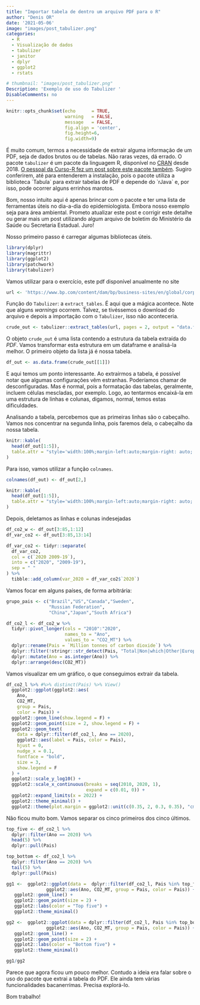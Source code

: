 ```yaml
---
title: "Importar tabela de dentro um arquivo PDF para o R"
author: "Denis OR"
date: '2021-05-06'
image: "images/post_tabulizer.png"
categories:
  - R
  - Visualização de dados
  - tabulizer
  - janitor
  - dplyr
  - ggplot2
  - rstats

# thumbnail: "images/post_tabulizer.png"
Description: 'Exemplo de uso do Tabulizer '
DisableComments: no
---
```


```r
knitr::opts_chunk$set(echo      = TRUE, 
                      warning   = FALSE, 
                      message   = FALSE, 
                      fig.align = 'center',
                      fig.height=6,
                      fig.width=9)

```

É muito comum, termos a necessidade de extrair alguma informação de um PDF, seja de dados brutos ou de tabelas. Não raras vezes, dá errado. O pacote `tabulizer` é um pacote da linguagem R, disponível no [CRAN](https://cran.r-project.org/package=tabulizer "Link para a página do pacote no CRAN do R") desde 2018. [O pessoal da Curso-R fez um post sobre este pacote também](https://blog.curso-r.com/posts/2021-01-08-tabulizer/ "Link para post no blog da Curso-R"). Sugiro conferirem, até para entenderem a instalação, pois o pacote utiliza a biblioteca \`Tabula\` para extrair tabelas de PDF e depende do \`rJava\` e, por isso, pode ocorrer alguns errinhos marotos.

Bom, nosso intuito aqui é apenas brincar com o pacote e ter uma lista de ferramentas úteis no dia-a-dia do epidemiologista. Embora nosso exemplo seja para área ambiental. Prometo atualizar este post e corrigir este detalhe ou gerar mais um post utilizando algum arquivo de boletim do Ministério da Saúde ou Secretaria Estadual. Juro!

Nosso primeiro passo é carregar algumas bibliotecas úteis. 

```r
library(dplyr)
library(magrittr)
library(ggplot2)
library(patchwork)
library(tabulizer)
```

Vamos utilizar para o exercício, este pdf disponível anualmente no site 


```r
url <- 'https://www.bp.com/content/dam/bp/business-sites/en/global/corporate/pdfs/energy-economics/statistical-review/bp-stats-review-2021-co2-emissions.pdf'
```

Função do `Tabulizer`: a `extract_tables`. É aqui que a mágica acontece. Note que alguns *warnings* ocorrem. Talvez, se tivéssemos o download do arquivo e depois a importação com o `Tabulizer`, isso não aconteceria.


```r
crude_out <- tabulizer::extract_tables(url, pages = 2, output = "data.frame")
```

O objeto `crude_out` é uma lista contendo a estrutura da tabela extraída do *PDF*. Vamos transformar esta estrutura em um dataframe e analisá-la melhor. O primeiro objeto da lista já é nossa tabela.

```r
df_out <- as.data.frame(crude_out[[1]])
```

E aqui temos um ponto interessante. Ao extrairmos a tabela, é possível notar que algumas configurações vêm estranhas. Poderíamos chamar de desconfiguradas. Mas é normal, pois a formatação das tabelas, geralmente, incluem células mescladas, por exemplo. Logo, ao tentarmos encaixá-la em uma estrutura de linhas e colunas, digamos, normal, temos estas dificuldades.

Analisando a tabela, percebemos que as primeiras linhas são o cabeçalho. Vamos nos concentrar na segunda linha, pois faremos dela, o cabeçalho da nossa tabela.

```r
knitr::kable(
  head(df_out[1:5]),
  table.attr = "style='width:100%;margin-left:auto;margin-right: auto;'"
)

```

Para isso, vamos utilizar a função `colnames`.

```r
colnames(df_out) <- df_out[2,]

knitr::kable(
  head(df_out[1:5]),
  table.attr = "style='width:100%;margin-left:auto;margin-right: auto;'"
)
```

Depois, deletamos as linhas e colunas indesejadas

```r
df_co2_w <- df_out[3:85,1:12]
df_var_co2 <- df_out[3:85,13:14]

df_var_co2 <- tidyr::separate(
  df_var_co2,
  col = c(`2020 2009-19`),
  into = c("2020", "2009-19"),
  sep = " "
) %>%
  tibble::add_column(var_2020 = df_var_co2$`2020`)
```

Vamos focar em alguns países, de forma arbitrária:

```r
grupo_pais <- c("Brazil","US","Canada","Sweden",
                "Russian Federation",
                "China","Japan","South Africa")
```

```r
df_co2_l <- df_co2_w %>%
  tidyr::pivot_longer(cols = "2010":"2020",
                      names_to = "Ano",
                      values_to = "CO2_MT") %>%
  dplyr::rename(Pais = `Million tonnes of carbon dioxide`) %>%
  dplyr::filter(!stringr::str_detect(Pais, "Total|Non|which|Other|European Union")) %>%
  dplyr::mutate(Ano = as.integer(Ano)) %>%
  dplyr::arrange(desc(CO2_MT))
```


Vamos visualizar em um gráfico, o que conseguimos extrair da tabela.

```r

df_co2_l %>% #%>% distinct(Pais) %>% View()
  ggplot2::ggplot(ggplot2::aes(
    Ano,
    CO2_MT,
    group = Pais, 
    color = Pais)) +
  ggplot2::geom_line(show.legend = F) +
  ggplot2::geom_point(size = 2, show.legend = F) +
  ggplot2::geom_text(
    data = dplyr::filter(df_co2_l, Ano == 2020),
    ggplot2::aes(label = Pais, color = Pais),
    hjust = 0,
    nudge_x = 0.1,
    fontface = "bold",
    size = 3,
    show.legend = F
  ) +
  ggplot2::scale_y_log10() +
  ggplot2::scale_x_continuous(breaks = seq(2010, 2020, 1),
                              expand = c(0.01, 0)) +
  ggplot2::expand_limits(x = 2022) +
  ggplot2::theme_minimal() +
  ggplot2::theme(plot.margin = ggplot2::unit(c(0.35, 2, 0.3, 0.35), "cm"))
```

Não ficou muito bom. Vamos separar os cinco primeiros dos cinco últimos.

```r

top_five <- df_co2_l %>%
  dplyr::filter(Ano == 2020) %>%
  head(5) %>%
  dplyr::pull(Pais)

top_bottom <- df_co2_l %>%
  dplyr::filter(Ano == 2020) %>%
  tail(5) %>%
  dplyr::pull(Pais)

gg1 <-  ggplot2::ggplot(data =  dplyr::filter(df_co2_l, Pais %in% top_five),
               ggplot2::aes(Ano, CO2_MT, group = Pais, color = Pais)) +
   ggplot2::geom_line() +
   ggplot2::geom_point(size = 2) +
   ggplot2::labs(color = "Top five") +
   ggplot2::theme_minimal()

gg2 <-  ggplot2::ggplot(data = dplyr::filter(df_co2_l, Pais %in% top_bottom),
               ggplot2::aes(Ano, CO2_MT, group = Pais, color = Pais)) +
   ggplot2::geom_line() +
   ggplot2::geom_point(size = 2) +
   ggplot2::labs(color = "Bottom five") +
   ggplot2::theme_minimal()

gg1/gg2
```


Parece que agora ficou um pouco melhor. Contudo a ideia era falar sobre o uso do pacote que extrai a tabela do PDF. Ele ainda tem várias funcionalidades bacanerrímas. Precisa explorá-lo.

Bom trabalho!

